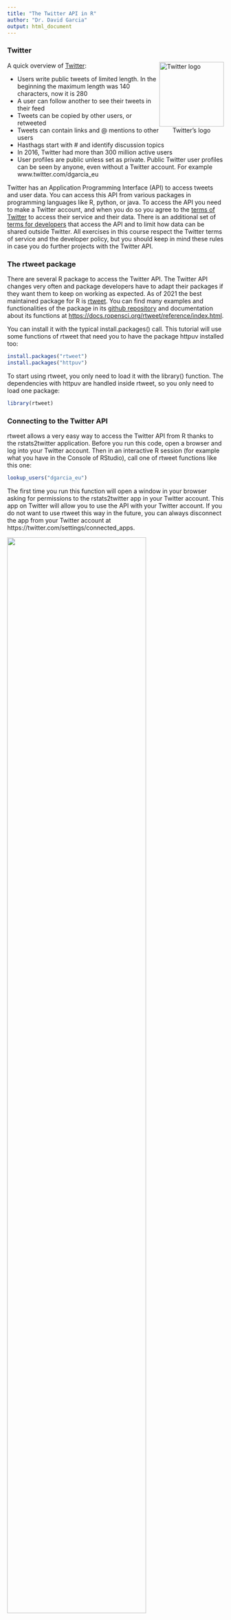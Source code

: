 ```yaml
---
title: "The Twitter API in R"
author: "Dr. David Garcia"
output: html_document
---
```


### Twitter

<div style="float:right">
<img src="https://upload.wikimedia.org/wikipedia/en/9/9f/Twitter_bird_logo_2012.svg" alt="Twitter logo" width="150px"/>  
<center>Twitter's logo</center>
</div>
A quick overview of [Twitter](www.twitter.com):  

- Users write public tweets of limited length. In the beginning the maximum length was 140 characters, now it is 280  
- A user can follow another to see their tweets in their feed  
- Tweets can be copied by other users, or retweeted  
- Tweets can contain links and @ mentions to other users  
- Hasthags start with # and identify discussion topics  
- In 2016, Twitter had more than 300 million active users  
- User profiles are public unless set as private. Public Twitter user profiles can be seen by anyone, even without a Twitter account. For example www.twitter.com/dgarcia_eu  

Twitter has an Application Programming Interface (API) to access tweets and user data. You can access this API from various packages in programming languages like R, python, or java. To access the API you need to make a Twitter account, and when you do so you agree to the [terms of Twitter](https://twitter.com/en/tos) to access their service and their data. There is an additional set of [terms for developers](https://developer.twitter.com/en/developer-terms/agreement-and-policy) that access the API and to limit how data can be shared outside Twitter. All exercises in this course respect the Twitter terms of service and the developer policy, but you should keep in mind these rules in case you do further projects with the Twitter API.

### The rtweet package

There are several R package to access the Twitter API. The Twitter API changes very often and package developers have to adapt their packages if they want them to keep on working as expected. As of 2021 the best maintained package for R is [rtweet](https://cran.r-project.org/web/packages/rtweet/). You can find many examples and functionalities of the package in its [github repository](https://github.com/ropensci/rtweet) and documentation about its functions at [https://docs.ropensci.org/rtweet/reference/index.html](https://docs.ropensci.org/rtweet/reference/index.html).

You can install it with the typical install.packages() call. This tutorial will use some functions of rtweet that need you to have the package httpuv installed too:
```r
install.packages("rtweet")
install.packages("httpuv")
```

To start using rtweet, you only need to load it with the library() function. The dependencies with httpuv are handled inside rtweet, so you only need to load one package:
```r
library(rtweet)
```

### Connecting to the Twitter API

rtweet allows a very easy way to access the Twitter API from R thanks to the rstats2twitter application. Before you run this code, open a browser and log into your Twitter account. Then in an interactive R session (for example what you have in the Console of RStudio), call one of rtweet functions like this one:

```r
lookup_users("dgarcia_eu")
```

The first time you run this function will open a window in your browser asking for permissions to the rstats2twitter app in your Twitter account. This app on Twitter will allow you to use the API with your Twitter account. If you do not want to use rtweet this way in the future, you can always disconnect the app from your Twitter account at https://twitter.com/settings/connected_apps.

![](rstats2twitter.png){width=80%}

Once you have given permissions, rtweet will save your connection in your R configuration and you can access the Twitter API from R from now on. This will work from interactive R sessions like when you are running R chunks in RStudio. If you want to run automated scripts or knit markdown, you will need to connect with a token as a developer. Check the appendix at the end of this tutorial if you want to learn more.

### User profiles

### User timelines

### Tweet content

### Appendix: connecting as developer

Using the Twitter API as a developer is more convenient because it allows you to run R codes automatically and it provides more stable and easy-to-track permissions.

The rtweet package provides an excellent vignette explaining how to connect like this. You will have to fill a form for Twitter to give you access as a developer. In this form, they will ask you questions about what you want to do with the API. In the part "tell us how this app will be used", explain in your own words that this app is for a Social Data Science course (mention that you are enrolled if that is the case) and say that you won't interact with users in any way. This is important so Twitter can avoid developers from creating malicious bots that automatically interact with real users, if you don't say this or are not specific enough, your application might take long to be approved.

Running the following code will take you to the vignette. Follow the steps in the vignette to set up your access token:

```r
vignette("auth", package = "rtweet")
```

Once you have the token created, it will be saved and you can load it in future R sessions with "get_token()". Other tutorials and exercises in this course will use the get_token() function, for example the [Twitter networks tutorial](), but if you run the code in an interactive R session, you can still run the tutorial even if you didn't get a developer account yet.

